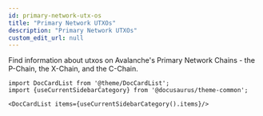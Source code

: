 ```yaml
---
id: primary-network-utx-os
title: "Primary Network UTXOs"
description: "Primary Network UTXOs"
custom_edit_url: null
---
```




Find information about utxos on Avalanche's Primary Network Chains - the P-Chain, the X-Chain, and the C-Chain.



```mdx-code-block
import DocCardList from '@theme/DocCardList';
import {useCurrentSidebarCategory} from '@docusaurus/theme-common';

<DocCardList items={useCurrentSidebarCategory().items}/>
```
      